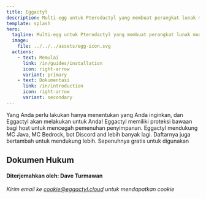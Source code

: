 ```yaml
---
title: Eggactyl
description: Multi-egg untuk Pterodactyl yang membuat perangkat lunak mudah.
template: splash
hero:
  tagline: Multi-egg untuk Pterodactyl yang membuat perangkat lunak mudah.
  image:
    file: ../../../assets/egg-icon.svg
  actions:
    - text: Memulai
      link: /in/guides/installation
      icon: right-arrow
      variant: primary
    - text: Dokumentasi
      link: /in/introduction
      icon: right-arrow
      variant: secondary
---
```



<CardGrid stagger>
	<Card title="Simpel and mudah" icon="rocket">
		Yang Anda perlu lakukan hanya menentukan yang Anda inginkan, dan Eggactyl akan melakukan untuk Anda!
	</Card>
	<Card title="Proteksi bawaan" icon="error">
		Eggactyl memiliki proteksi bawaan bagi host untuk mencegah pemenuhan penyimpanan.
	</Card>
	<Card title="Memperluas perpustakaan" icon="open-book">
    Eggactyl mendukung MC Java, MC Bedrock, bot Discord and lebih banyak lagi. Daftarnya juga bertambah untuk mendukung lebih.
  </Card>
  <Card title="Gratis" icon="approve-check-circle">
	  Sepenuhnya gratis untuk digunakan
	</Card>
</CardGrid>

## Dokumen Hukum
<CardGrid>
  <LinkCard title="Kebijakan Layanan" href="/legal/tos" />
  <LinkCard title="Kebijakan Privasi" href="/legal/privacy" />
</CardGrid>

#### Diterjemahkan oleh: Dave Turmawan

*Kirim email ke cookie@eggactyl.cloud untuk mendapatkan cookie*

